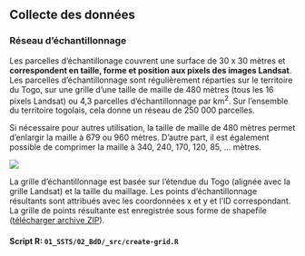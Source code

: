
## Collecte des données {#SSTS-collecte}

### Réseau d'échantillonnage

Les parcelles d'échantillonage couvrent une surface de 30 x 30 mètres et **correspondent en taille, forme et position aux pixels des images Landsat**. Les parcelles d'échantillonnage sont régulièrement réparties sur le territoire du Togo, sur une grille d'une taille de maille de 480 mètres (tous les 16 pixels Landsat) ou 4,3 parcelles d'échantillonnage par km^2^. Sur l'ensemble du territoire togolais, cela donne un réseau de 250 000 parcelles. 

Si nécessaire pour autres utilisation, la taille de maille de 480 mètres permet d'enlargir la maille à 679 ou 960 mètres. D'autre part, il est également possible de comprimer la maille à 340, 240, 170, 120, 85, ... mètres.

![](images/SSTS-sampling-grid.png)
        
La grille d'échantillonnage est basée sur l'étendue du Togo (alignée avec la grille Landsat) et la taille du maillage. Les points d'échantillonnage résultants sont attribués avec les coordonnées x et y et l'ID correspondant. La grille de points résultante est enregistrée sous forme de shapefile ([télécharger archive ZIP](..//01_SSTS/02_BdD/01_reseau-SSTS/TGO_frame_480.zip)).

#### Script R: `01_SSTS/02_BdD/_src/create-grid.R` {-}

```r
```
